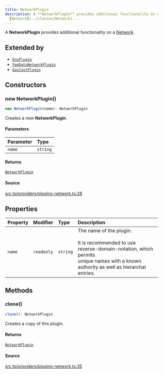 ```yaml
---
title: NetworkPlugin
description: A **NetworkPlugin** provides additional functionality on a
  [Network](../classes/Network)....
---
```


A **NetworkPlugin** provides additional functionality on a [Network](../classes/Network).

## Extended by

- [`EnsPlugin`](/content/classes/EnsPlugin.mdx)
- [`FeeDataNetworkPlugin`](/content/classes/FeeDataNetworkPlugin.mdx)
- [`GasCostPlugin`](/content/classes/GasCostPlugin.mdx)

## Constructors

### new NetworkPlugin()

```ts
new NetworkPlugin(name): NetworkPlugin
```

Creates a new **NetworkPlugin**.

#### Parameters

| Parameter | Type |
| :------ | :------ |
| `name` | `string` |

#### Returns

[`NetworkPlugin`](/content/classes/NetworkPlugin.mdx)

#### Source

[src.ts/providers/plugins-network.ts:28](https://github.com/dominant-strategies/quais-6.js/blob/3f482dd134064d41657ff7dc9ba8162f741c9c83/src.ts/providers/plugins-network.ts#L28)

## Properties

| Property | Modifier | Type | Description |
| :------ | :------ | :------ | :------ |
| `name` | `readonly` | `string` | The name of the plugin.<br /><br /> It is recommended to use reverse-domain-notation, which permits<br /> unique names with a known authority as well as hierarchal entries. |

## Methods

### clone()

```ts
clone(): NetworkPlugin
```

Creates a copy of this plugin.

#### Returns

[`NetworkPlugin`](/content/classes/NetworkPlugin.mdx)

#### Source

[src.ts/providers/plugins-network.ts:35](https://github.com/dominant-strategies/quais-6.js/blob/3f482dd134064d41657ff7dc9ba8162f741c9c83/src.ts/providers/plugins-network.ts#L35)
